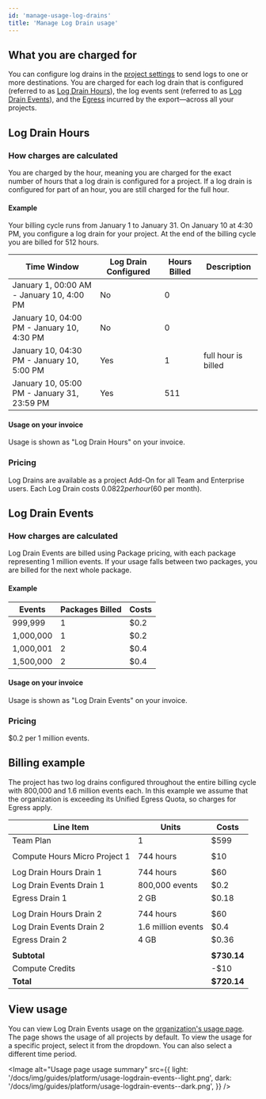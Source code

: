 ```yaml
---
id: 'manage-usage-log-drains'
title: 'Manage Log Drain usage'
---
```


## What you are charged for

You can configure log drains in the [project settings](https://supabase.com/dashboard/project/_/settings/log-drains) to send logs to one or more destinations. You are charged for each log drain that is configured (referred to as [Log Drain Hours](/docs/guides/platform/manage-your-usage/log-drains#log-drain-hours)), the log events sent (referred to as [Log Drain Events](/docs/guides/platform/manage-your-usage/log-drains#log-drain-events)), and the [Egress](/docs/guides/platform/manage-your-usage/egress) incurred by the export—across all your projects.

## Log Drain Hours

### How charges are calculated

You are charged by the hour, meaning you are charged for the exact number of hours that a log drain is configured for a project. If a log drain is configured for part of an hour, you are still charged for the full hour.

#### Example

Your billing cycle runs from January 1 to January 31. On January 10 at 4:30 PM, you configure a log drain for your project. At the end of the billing cycle you are billed for 512 hours.

| Time Window                                 | Log Drain Configured | Hours Billed | Description         |
| ------------------------------------------- | -------------------- | ------------ | ------------------- |
| January 1, 00:00 AM - January 10, 4:00 PM   | No                   | 0            |                     |
| January 10, 04:00 PM - January 10, 4:30 PM  | No                   | 0            |                     |
| January 10, 04:30 PM - January 10, 5:00 PM  | Yes                  | 1            | full hour is billed |
| January 10, 05:00 PM - January 31, 23:59 PM | Yes                  | 511          |                     |

#### Usage on your invoice

Usage is shown as "Log Drain Hours" on your invoice.

### Pricing

Log Drains are available as a project Add-On for all Team and Enterprise users. Each Log Drain costs $0.0822 per hour ($60 per month).

## Log Drain Events

### How charges are calculated

Log Drain Events are billed using Package pricing, with each package representing 1 million events. If your usage falls between two packages, you are billed for the next whole package.

#### Example

| Events    | Packages Billed | Costs |
| --------- | --------------- | ----- |
| 999,999   | 1               | $0.2  |
| 1,000,000 | 1               | $0.2  |
| 1,000,001 | 2               | $0.4  |
| 1,500,000 | 2               | $0.4  |

#### Usage on your invoice

Usage is shown as "Log Drain Events" on your invoice.

### Pricing

$0.2 per 1 million events.

## Billing example

The project has two log drains configured throughout the entire billing cycle with 800,000 and 1.6 million events each. In this example we assume that the organization is exceeding its Unified Egress Quota, so charges for Egress apply.

| Line Item                     | Units              | Costs       |
| ----------------------------- | ------------------ | ----------- |
| Team Plan                     | 1                  | $599        |
|                               |                    |             |
| Compute Hours Micro Project 1 | 744 hours          | $10         |
|                               |                    |             |
| Log Drain Hours Drain 1       | 744 hours          | $60         |
| Log Drain Events Drain 1      | 800,000 events     | $0.2        |
| Egress Drain 1                | 2 GB               | $0.18       |
|                               |                    |             |
| Log Drain Hours Drain 2       | 744 hours          | $60         |
| Log Drain Events Drain 2      | 1.6 million events | $0.4        |
| Egress Drain 2                | 4 GB               | $0.36       |
|                               |                    |             |
| **Subtotal**                  |                    | **$730.14** |
| Compute Credits               |                    | -$10        |
| **Total**                     |                    | **$720.14** |

## View usage

You can view Log Drain Events usage on the [organization's usage page](https://supabase.com/dashboard/org/_/usage). The page shows the usage of all projects by default. To view the usage for a specific project, select it from the dropdown. You can also select a different time period.

<Image
  alt="Usage page usage summary"
  src={{
    light: '/docs/img/guides/platform/usage-logdrain-events--light.png',
    dark: '/docs/img/guides/platform/usage-logdrain-events--dark.png',
  }}
/>
